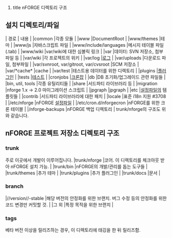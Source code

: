 #title nFORGE 디렉토리 구조
== 설치 디렉토리/파일 ==
| 경로 | 내용 |
|common |각종 모듈 |
|www |DocumentRoot |
|www/themes |테마 |
|www/js |자바스크립트 파일 |
|www/include/languages |메시지 테이블 파일(.tab) |
|www/wiki |var/wiki에 대한 심볼릭 링크 |
|var |데이터: SVN 저장소, 첨부파일 등 |
|var/wiki |각 프로젝트의 위키 |
|var/log |[[Logging|로그]] |
|var/uploads |다운로드 파일, 첨부파일 |
|var/svnroot, var/gitroot, var/cvsroot |SCM 저장소 |
|var/*cache* |cache |
|var/test |테스트용 데이터를 위한 디렉토리 |
|plugins |[[Plugin|플러그인]] |
|tests |[[UnitTest|테스트]] |
|cronjobs |[[CronJobs|크론잡]] |
|db |DB 초기화/업그레이드 관련 파일들 |
|bin, util, tools |각종 유틸리티들 |
|share |서드파티 라이브러리 등 |
|migration |nforge 1.x -> 2.0 마이그레이션 스크립트 |
|jpgraph |jpgraph |
|etc |[[설정파일]]의 템플릿들 |
|contrib |서드파티 라이브러리에 대한 패치 |
|locale |표준 i18n 지원 #3708 |
|/etc/nforge |nFORGE [[Configuration|설정파일]] |
|/etc/cron.d/nforgecron |nFORGE를 위한 크론 테이블 |
|/nforge-backups |nFORGE 백업 디렉토리 |
trunk/nforge의 구조도 위와 같습니다.
== nFORGE 프로젝트 저장소 디렉토리 구조 ==
=== trunk ===
주로 이곳에서 개발이 이루어집니다.
|trunk/nforge |코어. 이 디렉토리를 체크아웃 받아 nFORGE 설치 가능. |
|trunk/bin |nFORGE의 개발/관리를 돕는 도구들 |
|trunk/themes |추가 테마 |
|trunk/plugins |추가 플러그인 |
|trunk/docs |문서 |
=== branch ===
|//version//-stable |해당 버전의 안정화를 위한 브랜치. 버그 수정 등의 안정화를 위한 코드 변경만 커밋할 것. |
|그 외 |특정 목적을 위한 브랜치 |
=== tags ===
베타 버전 이상을 릴리즈하는 경우, 이 디렉토리에 태깅을 한 뒤 릴리즈함.
